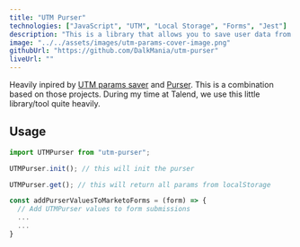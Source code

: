 ```yaml
---
title: "UTM Purser"
technologies: ["JavaScript", "UTM", "Local Storage", "Forms", "Jest"]
description: "This is a library that allows you to save user data from first website visit to signup of to local storage."
image: "../../assets/images/utm-params-cover-image.png"
githubUrl: "https://github.com/DalkMania/utm-purser"
liveUrl: ""
---
```


Heavily inpired by [UTM params saver](https://github.com/szymansd/utm-params) and [Purser](https://github.com/bilbof/purser). This is a combination based on those projects. During my time at Talend, we use this little library/tool quite heavily.

## Usage

```javascript
import UTMPurser from "utm-purser";

UTMPurser.init(); // this will init the purser

UTMPurser.get(); // this will return all params from localStorage

const addPurserValuesToMarketoForms = (form) => {
  // Add UTMPurser values to form submissions
  ...
  ...
}
```
